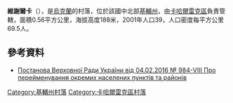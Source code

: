 {{coord|49|54|52|N|31|0|39|E|scale:30000|display=title}}

'''維謝爾卡'''（{{lang-uk|Виселка}}），是[[烏克蘭|烏克蘭]]的村落，位於該國中北部[[基輔州|基輔州]]，由[[卡哈爾雷克區|卡哈爾雷克區]]負責管轄，面積0.56平方公里，海拔高度188米，2001年人口39，人口密度每平方公里69.5人。

==參考資料==
*[http://zakon3.rada.gov.ua/laws/show/984-19 Постанова Верховної Ради України від 04.02.2016 № 984-VIII Про перейменування окремих населених пунктів та районів] {{Webarchive|url=https://archive.is/20160218112252/http://zakon3.rada.gov.ua/laws/show/984-19 |date=2016-02-18 }}

{{DEFAULTSORT:Петрівське}}
[[Category:基輔州村落|Category:基輔州村落]]
[[Category:卡哈爾雷克區村落|Category:卡哈爾雷克區村落]]


{{Kiev-geo-stub}}